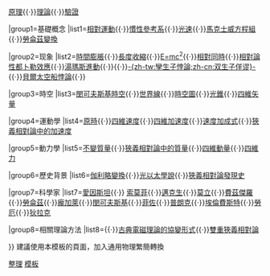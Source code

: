 {{Navbox
|name = 狹義相對論
|title = [[狹義相對論]]
|state=autocollapse
|image =
|above = [[狹義相對論入門|入門]]{{·}}[[相對性原理|原理]]{{·}}[[相對論|理論]]{{·}}[[狹義相對論的實驗驗證|驗證]]

|group1=基礎概念
|list1=[[運動學|相對運動]]{{·}}[[慣性參考系]]{{·}}[[光速]]{{·}}[[馬克士威方程組]]{{·}}[[勞侖茲變換]]

|group2=现象
|list2=[[時間膨脹]]{{·}}[[長度收縮]]{{·}}[[質能等價|E=mc<sup>2</sup>]]{{·}}[[相對同時]]{{·}}[[相對論性都卜勒效應]]{{·}}[[湯瑪斯進動]]{{·}}{{link-en|相對論盤|Relativistic disk}}{{·}}[[双生子佯谬|-{zh-tw:孿生子悖論;zh-cn:双生子佯谬}-]]{{·}}[[貝爾太空船悖論]]{{·}}{{link-en|埃倫費斯特悖論|Ehrenfest paradox}}

|group3=時空
|list3=[[閔可夫斯基時空]]{{·}}[[世界線]]{{·}}[[閔可夫斯基圖|時空圖]]{{·}}[[光錐]]{{·}}[[四維矢量]]

|group4=運動學
|list4=[[原時]]{{·}}[[四維速度]]{{·}}[[四維加速度]]{{·}}[[速度加成式]]{{·}}[[狹義相對論中的加速度]]

|group5=動力學
|list5=[[不變質量]]{{·}}[[狹義相對論中的質量]]{{·}}[[四維動量]]{{·}}[[四維力]]

|group6=歷史背景
|list6=[[伽利略變換]]{{·}}[[以太|光以太學說]]{{·}}[[狹義相對論發現史]]

|group7=科學家
|list7=[[阿爾伯特·愛因斯坦|愛因斯坦]]{{·}} [[阿諾·索末菲|索莫菲]]{{·}}[[阿尔伯特·迈克耳孙|邁克生]]{{·}}[[愛德華·莫立|莫立]]{{·}}[[喬治·費茲傑羅|費茲傑羅]]{{·}}[[亨德里克·洛伦兹|勞侖茲]]{{·}}[[儒勒·昂利·龐加萊|龐加萊]]{{·}}[[赫尔曼·闵可夫斯基|閔可夫斯基]]{{·}}[[阿曼德·斐索|菲佐]]{{·}}[[普朗克]]{{·}}[[保羅·埃倫費斯特|埃倫費斯特]]{{·}}[[馬克斯·馮·勞厄|勞厄]]{{·}}[[保羅·狄拉克|狄拉克]]

|group8=相關理論方法
|list8={{link-en|狹義相對論的其他推導方法|Special relativity (alternative formulations)}}{{·}}[[经典电磁理论的协变形式|古典電磁理論的協變形式]]{{·}}[[雙重狹義相對論]]

}}<noinclude>
建議使用本模板的頁面，加入{{tl|NoteTA|<nowiki>G1=物理學</nowiki>}}通用物理繁簡轉換
[[Category:物理学分支导航模板|整理]]
[[Category:狹義相對論|模板]]
</noinclude>